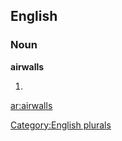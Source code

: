 ==English==

===Noun===
'''airwalls'''

# {{plural of|[[airwall]]}}

[[Category:English plurals]]

[[ar:airwalls]]